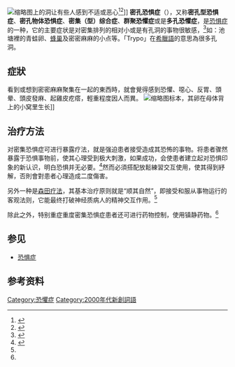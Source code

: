 {{disputed}}
{{medical}}
[[File:Nelumbo_nucifera5.jpg|缩略图]]上的洞让有些人感到不适或恶心<ref name="Milosevic">{{Cite book|url={{google books|plainurl=yes|id=1BfYBgAAQBAJ|keywords=trypophobia}}|title=Phobias: The Psychology of Irrational Fear|last1=Milosevic|first1=Irena|last2=McCabe|first2=Randi E.|publisher=[[ABC-CLIO|ABC-CLIO]]|year=2015|isbn=978-1610695763|pages=401–402|access-date=October 25, 2017}}</ref><ref name="Schacter">{{Cite book|url={{google books|plainurl=yes|id=I4SzDAAAQBAJ|pg=PT1391}}|title=Psychology: Second European Edition|last1=Schacter|first1=Daniel|last2=Gilbert|first2=Daniel|last3=Wegner|first3=Daniel|last4=Hood|first4=Bruce|publisher=[[Palgrave_Macmillan|Palgrave Macmillan]]|year=2015|isbn=978-1137406750|page=1391|access-date=October 25, 2017}}</ref>]]
'''密孔恐惧症'''（{{lang-en|Trypophobia}}），又称'''密孔型恐惧症'''、'''密孔物体恐惧症'''、'''密集（型）综合症'''、'''群聚恐懼症'''或是'''多孔恐懼症'''，是[[恐惧症|恐惧症]]的一种，它的主要症状是对密集排列的相对小或是有孔洞的事物很敏感，<ref>{{cite web|url=http://xl.wenkang.cn/rht/mjkj/2109752.html|title=心理常识之密集恐惧症测试图|publisher=闻康资讯网|date=2012年9月10日|accessdate=2012年11月25日|archive-date=2012年9月15日|archive-url=https://web.archive.org/web/20120915001307/http://xl.wenkang.cn/rht/mjkj/2109752.html|dead-url=no}}</ref>如：池塘裡的青蛙卵、[[蜂巢|蜂巢]]及密密麻麻的小点等。「Trypo」在[[希臘語|希臘語]]的意思為很多孔洞。

== 症狀 ==
看到或想到密密麻麻聚集在一起的東西時，就會覺得感到恐懼、噁心、反胃、頭晕、頭皮發麻、起雞皮疙瘩，輕重程度因人而異。
[[File:Pipa_pipa,_18th-19th_century_-_Naturhistorisches_Museum,_Braunschweig,_Germany_-_DSC05016.JPG|缩略图]]标本，其卵在母体背上的小窝里生长]]

==治疗方法 ==
对密集恐惧症可进行暴露疗法，就是强迫患者接受造成其恐怖的事物。将患者骤然暴露于恐惧事物前，使其心理受到极大刺激，如果成功，会使患者建立起对恐惧印象的新认识，明白恐惧并无必要。<ref name=changjiang>{{cite web|url=http://hbjs.cjn.cn/jddt/1754305.html|title=密集恐惧症|publisher=[[长江网|长江网]]|date=2012年2月13日|accessdate=2012年11月25日|deadurl=yes|archiveurl=https://web.archive.org/web/20150402181609/http://hbjs.cjn.cn/jddt/1754305.html|archivedate=2015年4月2日}}</ref>然而必須搭配放鬆練習交互使用，使其得到紓解，否則會對患者心理造成二度傷害。

另外一种是[[森田疗法|森田疗法]]，其基本治疗原则就是“顺其自然”，即接受和服从事物运行的客观法则，它能最终打破神经质病人的精神交互作用。<ref name=changjiang />

除此之外，特别重症重度密集恐惧症患者还可进行药物控制，使用镇静药物。<ref name=changjiang />

{{Commons category|Trypophobia|密集恐惧症}}

== 参见 ==
* [[恐惧症|恐惧症]]

==参考资料==
{{Reflist}}

[[Category:恐懼症|Category:恐懼症]]
[[Category:2000年代新創詞語|Category:2000年代新創詞語]]